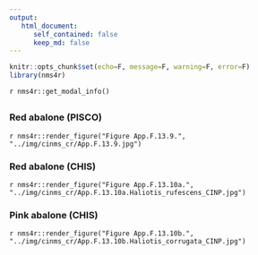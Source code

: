 ```yaml
---
output:
   html_document:
      self_contained: false
      keep_md: false
---
```



```r
knitr::opts_chunk$set(echo=F, message=F, warning=F, error=F)
library(nms4r)
```

`r nms4r::get_modal_info()`

## {.tabset}

### Red abalone (PISCO)

`r nms4r::render_figure("Figure App.F.13.9.", "../img/cinms_cr/App.F.13.9.jpg")`

### Red abalone (CHIS)

`r nms4r::render_figure("Figure App.F.13.10a.", "../img/cinms_cr/App.F.13.10a.Haliotis_rufescens_CINP.jpg")`

### Pink abalone (CHIS)

`r nms4r::render_figure("Figure App.F.13.10b.", "../img/cinms_cr/App.F.13.10b.Haliotis_corrugata_CINP.jpg")`
